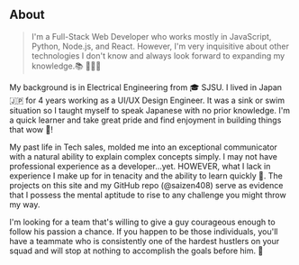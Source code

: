 ## About

>I'm a Full-Stack Web Developer who works mostly in JavaScript, Python, Node.js, and React. However, I'm very inquisitive about other technologies I don't know and always look forward to expanding my knowledge.📚 👨🏾‍💻 

My background is in Electrical Engineering from 🎓 SJSU. I lived in Japan 🇯🇵 for 4 years working as a UI/UX Design Engineer. It was a sink or swim situation so I taught myself to speak Japanese with no prior knowledge. I'm a quick learner and take great pride and find enjoyment in building things that wow 🤩!

My past life in Tech sales, molded me into an exceptional communicator with a natural ability to explain complex concepts simply. I may not have professional experience as a developer...yet. HOWEVER, what I lack in experience I make up for in tenacity and the ability to learn quickly 🚀. The projects on this site and my GitHub repo (@saizen408) serve as evidence that I possess the mental aptitude to rise to any challenge you might throw my way.

I'm looking for a team that's willing to give a guy courageous enough to follow his passion a chance. If you happen to be those individuals, you'll have a teammate who is consistently one of the hardest hustlers on your squad and will stop at nothing to accomplish the goals before him. 😤

